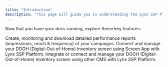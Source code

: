```yaml
---
title: "Introduction"
description: "This page will guide you in understanding the Lynx SSP Platform — so you can learn, adapt, and make the most out of its capabilities to support your objectives on the Lynx SSP Platform."
---
```


Now that you have your docs running, explore these key features:

<CardGroup cols={2}>
  <Card title="Generate Campaign Report" icon="chart-mixed" href="/essentials/markdown">
    Create, monitoring and download detailed performance reports (impressions, reach & frequency) of your campaigns.
  </Card>
  <Card title="Screen App Connection" icon="screencast" href="/essentials/code">
    Connect and manage your DOOH (Digital-Out-of-Home) Inventory screen using Screen App with Lynx SSP Platform.
  </Card>
  <Card title="HTML 5 Connection" icon="display-code" href="/api-reference/introduction">
    Integrate or connect and manage your DOOH (Digital-Out-of-Home) Inventory screen using other CMS with Lynx SSP Platform.
  </Card>
</CardGroup>
